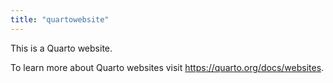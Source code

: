 ```yaml
---
title: "quartowebsite"
---
```


This is a Quarto website.

To learn more about Quarto websites visit <https://quarto.org/docs/websites>.
